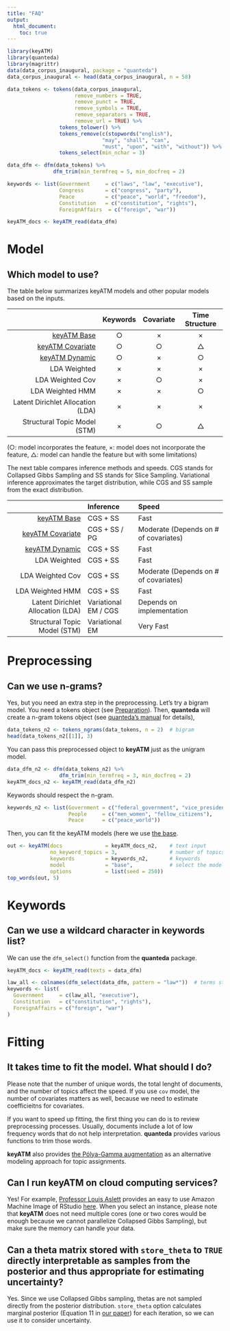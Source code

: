 ```yaml
---
title: "FAQ"
output:
  html_document:
    toc: true
---
```


```r
library(keyATM)
library(quanteda)
library(magrittr)
data(data_corpus_inaugural, package = "quanteda")
data_corpus_inaugural <- head(data_corpus_inaugural, n = 58)

data_tokens <- tokens(data_corpus_inaugural,
                      remove_numbers = TRUE,
                      remove_punct = TRUE,
                      remove_symbols = TRUE,
                      remove_separators = TRUE,
                      remove_url = TRUE) %>%
                 tokens_tolower() %>%
                 tokens_remove(c(stopwords("english"),
                               "may", "shall", "can",
                               "must", "upon", "with", "without")) %>%
                 tokens_select(min_nchar = 3)

data_dfm <- dfm(data_tokens) %>%
               dfm_trim(min_termfreq = 5, min_docfreq = 2)

keywords <- list(Government     = c("laws", "law", "executive"),
                 Congress       = c("congress", "party"),
                 Peace          = c("peace", "world", "freedom"),
                 Constitution   = c("constitution", "rights"),
                 ForeignAffairs  = c("foreign", "war"))

keyATM_docs <- keyATM_read(data_dfm)
```

# Model

## Which model to use?

The table below summarizes keyATM models and other popular models based on the inputs.

|                                   | Keywords  | Covariate  | Time Structure |
|----------------------------------:|:---------:|:----------:|:--------------:|
|[keyATM Base](keyATM_base.html)  |     ○    |     ×     |        ×      |
|[keyATM Covariate](keyATM_cov.html)|     ○    |     ○     |        △      |
|[keyATM Dynamic](keyATM_dynamic.html)  |     ○    |     ×     |        ○      |
|            LDA Weighted           |     ×    |     ×     |        ×      |
|          LDA Weighted Cov         |     ×    |     ○     |        ×      |
|          LDA Weighted HMM         |     ×    |     ×     |        ○      |
| Latent Dirichlet Allocation (LDA) |     ×    |     ×     |        ×      |
|    Structural Topic Model (STM)   |     ×    |     ○     |        △      |

(○: model incorporates the feature, ×: model does not incorporate the feature, △: model can handle the feature but with some limitations)

The next table compares inference methods and speeds. CGS stands for Collapsed Gibbs Sampling and SS stands for Slice Sampling. Variational inference approximates the target distribution, while CGS and SS sample from the exact distribution.

|                                   |        Inference      |                  Speed                 |
|----------------------------------:|:----------------------|:---------------------------------------|
|[keyATM Base](keyATM_base.html)    |       CGS + SS        |                  Fast                  |
|[keyATM Covariate](keyATM_cov.html)|       CGS + SS / PG   | Moderate  (Depends on # of covariates) |
|[keyATM Dynamic](keyATM_dynamic.html)|        CGS + SS     |                  Fast                  |
|            LDA Weighted           |        CGS + SS       |                  Fast                  |
|          LDA Weighted Cov         |        CGS + SS       |  Moderate (Depends on # of covariates) |
|          LDA Weighted HMM         |        CGS + SS       |                  Fast                  |
| Latent Dirichlet Allocation (LDA) |  Variational EM / CGS |        Depends on implementation       |
|    Structural Topic Model (STM)   |     Variational EM    |               Very Fast                |


# Preprocessing

## Can we use n-grams?
Yes, but you need an extra step in the preprocessing. Let's try a bigram model. You need a tokens object (see [Preparation](Preparation.html)).
Then, **quanteda** will create a n-gram tokens object (see [quanteda's manual](https://tutorials.quanteda.io/basic-operations/tokens/tokens_ngrams/) for details),
```r
data_tokens_n2 <- tokens_ngrams(data_tokens, n = 2)  # bigram
head(data_tokens_n2[[1]], 3)
```

You can pass this preprocessed object to **keyATM** just as the unigram model.
```r
data_dfm_n2 <- dfm(data_tokens_n2) %>%
                 dfm_trim(min_termfreq = 3, min_docfreq = 2)
keyATM_docs_n2 <- keyATM_read(data_dfm_n2)
```

Keywords should respect the n-gram.
```r
keywords_n2 <- list(Government = c("federal_government", "vice_president"),
                    People     = c("men_women", "fellow_citizens"),
                    Peace      = c("peace_world"))
```

Then, you can fit the keyATM models (here we use [the base]((keyATM_base.html) model).
```r
out <- keyATM(docs              = keyATM_docs_n2,    # text input
              no_keyword_topics = 3,                 # number of topics without keywords
              keywords          = keywords_n2,       # keywords
              model             = "base",            # select the model
              options           = list(seed = 250))
top_words(out, 5)
```

# Keywords


## Can we use a wildcard character in keywords list?

We can use the `dfm_select()` function from the **quanteda** package.
```r
keyATM_docs <- keyATM_read(texts = data_dfm)

law_all <- colnames(dfm_select(data_dfm, pattern = "law*"))  # terms start with `law`
keywords <- list(
  Government     = c(law_all, "executive"),
  Constitution   = c("constitution", "rights"),
  ForeignAffairs = c("foreign", "war")
)
```


# Fitting

## It takes time to fit the model. What should I do?
Please note that the number of unique words, the total lenght of documents, and the number of topics affect the speed. If you use `cov` model, the number of covariates matters as well, because we need to estimate coefficieitns for covariates.

If you want to speed up fitting, the first thing you can do is to review preprocessing processes. Usually, documents include a lot of low frequency words that do not help interpretation. **quanteda** provides various functions to trim those words.

**keyATM** also provides [the Pólya-Gamma augmentation](keyATM_cov.html#keyatm-covariate-with-pólya-gamma-augmentation) as an alternative modeling approach for topic assignments.


## Can I run keyATM on cloud computing services?
Yes! For example, [Professor Louis Aslett](http://www.louisaslett.com/) provides an easy to use Amazon Machine Image of RStudio [here](http://www.louisaslett.com/RStudio_AMI/). When you select an instance, please note that **keyATM** does not need multiple cores (one or two cores would be enough because we cannot parallelize Collapsed Gibbs Sampling), but make sure the memory can handle your data.


## Can a theta matrix stored with `store_theta` to `TRUE` directly interpretable as samples from the posterior and thus appropriate for estimating uncertainty?
Yes. Since we use Collapsed Gibbs sampling, thetas are not sampled directly from the posterior distribution. `store_theta` option calculates marginal posterior (Equation 11 in [our paper](https://arxiv.org/pdf/2004.05964.pdf)) for each iteration, so we can use it to consider uncertainty.
